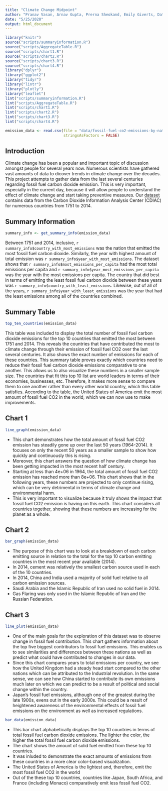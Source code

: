 ```yaml
---
title: "Climate Change Midpoint"
author: "Pranav Vasan, Arnav Gupta, Prerna Sheokand, Emily Giverts, Datta Dave"
date: "5/25/2020"
output: html_document
---
```


```r
library("knitr")
source("scripts/summaryinformation.R")
source("scripts/AggregateTable.R")
source("scripts/chart1.R")
source("scripts/chart2.R")
source("scripts/chart3.R")
source("scripts/chart4.R")
library("dplyr")
library("ggplot2")
library("tidyr")
library("lintr")
library("plotly")
library("leaflet")
lint("scripts/summaryinformation.R")
lint("scripts/AggregateTable.R")
lint("scripts/chart1.R")
lint("scripts/chart2.R")
lint("scripts/chart3.R")
lint("scripts/chart4.R")
```

```r
emission_data <- read.csv(file = "data/fossil-fuel-co2-emissions-by-nation.csv",
                          stringsAsFactors = FALSE)
```


## Introduction

Climate change has been a popular and important topic of discussion amongst people for several years now. Numerous scientists have gathered vast amounts of data to dicover trends in climate change over the decades. This project attempts to gather data from the last several centuries regarding fossil fuel carbon dioxide emission. This is very important, especially in the current day, because it will allow people to understand the effect of climate change and start taking preventive measures. Our [dataset](https://datahub.io/core/co2-fossil-by-nation) contains data from the Carbon Dioxide Information Analysis Center (CDIAC) for numerous countries from 1751 to 2014.


## Summary Information

```r
summary_info <- get_summary_info(emission_data)
```
Between 1751 and 2014, inclusive, `r summary_info$country_with_most_emissions` was the nation that emitted the most fossil fuel carbon dioxide. Similarly, the year with highest amount of total emission was `r summary_info$year_with_most_emissions`. The dataset shows that `r summary_info$most_emissions_per_capita` had the most total emissions per capita and `r summary_info$year_most_emissions_per_capita` was the year with the most emissions per capita. The country that did best in terms of emitting the least fossil fuel carbon dioxide between these years was `r summary_info$country_with_least_emissions`. Likewise, out of all of the years, `r summary_info$year_with_least_emissions` was the year that had the least emissions among all of the countries combined.


## Summary Table

```r
top_ten_countries(emission_data)
```
This table was included to display the total number of fossil fuel carbon dioxide emissions for the top 10 countries that emitted the most between 1751 and 2014. This reveals the countries that have contributed the most to climate change through their emission of fossil fuel CO2 over the last several centuries. It also shows the exact number of emissions for each of these countries. This summary table proves exactly which countries need to reduce their fossil fuel carbon dioxide emissions comparative to one another. This allows us to also visualize these numbers in a smaller sample size. The countries that fit this top 10 list are world leaders in terms of their economies, businesses, etc. Therefore, it makes more sense to compare them to one another rather than every other world country, which this table satisfies. According to the table, the United States of America emit the most amount of fossil fuel CO2 in the world, which we can now use to make improvements.


## Chart 1

```r
line_graph(emission_data)
```

- This chart demonstrates how the total amount of fossil fuel CO2 emission has steadily gone up over the last 50 years (1964-2014). It focuses on only the recent 50 years as a smaller sample to show how quickly and continuously this is rising.
- Moreover, this chart answers the question of how climate change has been getting impacted in the most recent half century. 
- Starting at less than 4e+06 in 1964, the total amount of fossil fuel CO2 emission has reached more than 8e+06. This chart shows that in the following years, these numbers are projected to only continue rising, which can be very detrimental in terms of climate change and environmental harm.
- This is very important to visualize because it truly shows the impact that fossil fuel CO2 emission is having on this earth. This chart considers all countries together, showing that these numbers are increasing for the planet as a whole. 


## Chart 2

```r
bar_graph(emission_data)
```

- The purpose of this chart was to look at a breakdown of each carbon emitting source in relation to the total for the top 10 carbon emitting countries in the most recent year available (2014). 
- In 2014, cement was relatively the smallest carbon source used in each of the 10 countries.
- In 2014, China and India used a majority of solid fuel relative to all carbon emission sources.
- Saudi Arabia and the Islamic Republic of Iran used no solid fuel in 2014.
- Gas Flaring was only used in the Islamic Republic of Iran and the Russian Federation.


## Chart 3

```r
line_plot(emission_data)
```

- One of the main goals for the exploration of this dataset was to observe change in fossil fuel contribution. This chart gathers information about the top five biggest contributors to fossil fuel emissions. This enables us to see similarities and differences between these nations as well as predict what could have contributed to changes in our data.
- Since this chart compares years to total emissions per country, we see how the United  Kingdom had a steady head start compared to the other nations which can be attributed to the Industrial revolution. In the same sense, we can see how China started to contribute  its own emissions much later on which we can predict to be a result of political and social change within the country.
- Japan’s fossil fuel emissions, although one of the greatest during the late 1900s, evens out in the early 2000s. This could be a result of heightened awareness of the environmental effects of fossil fuel emissions on the environment as well as increased regulations.

```r
bar_data(emission_data)
```

- This bar chart alphabetically displays the top 10 countries in terms of total fossil fuel carbon dioxide emissions. The lighter the color, the higher the total fossil fuel carbon dioxide emissions.
- The chart shows the amount of solid fuel emitted from these top 10 countries.
- It was inluded to demonstrate the exact amounts of emissions from these countries in a more clear color-based visualization.
- The United States of America is the lightest and, therefore, emit the most fossil fuel CO2 in the world
- Out of the these top 10 countries, countries like Japan, South Africa, and France (including Monaco) comparatively emit less fossil fuel CO2. 
